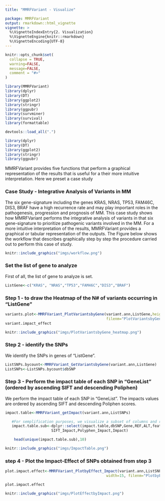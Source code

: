 ```yaml
---
title: "MMRFVariant - Visualize"

package: MMRFVariant
output: rmarkdown::html_vignette
vignette: >
  %\VignetteIndexEntry{2. Visualization}
  %\VignetteEngine{knitr::rmarkdown}
  %\VignetteEncoding{UTF-8}
---
```

```r
knitr::opts_chunk$set(
  collapse = TRUE,
  warning=FALSE, 
  message=FALSE,
  comment = "#>"
)
```

```r
library(MMRFVariant)
library(dplyr)
library(DT)
library(ggplot2)
library(stringr)
library(ggpubr)
library(survminer)
library(survival)
library(formattable)
```


```r
devtools::load_all(".")
```

```r
library(dplyr)
library(DT)
library(ggplot2)
library(stringr)
library(ggpubr)
```

<!--# <b>Set the list of gene <ListGene> to analyze </b>-->
MMRFVariant provides five functions that perform a graphical representation of the results that is useful for a their more intuitive interpretation. Here we preset a case study


### Case Study - Integrative Analysis of Variants in MM

The six gene-signature including the genes KRAS, NRAS, TP53, FAM46C, DIS3, BRAF have a high recurrence rate and may play important roles in the pathogenesis, progression and prognosis of MM. 
This case study shows how MMRFVariant performs the integrative analysis of variants in that six gene-signature to prioritize pathogenic variants involved in the MM.
For a more intuitive interpretation of the results, MMRFVariant provides a graphical or tabular representation of the outputs.
The Figure below shows the workflow that describes graphically step by step the procedure carried out to perform this case of study. </br>

```r
knitr::include_graphics("imgs/workflow.png")
```













### <b> Set the list of gene <ListGene> to analyze </b>
First of all, the list of gene <ListGene> to analyze is set.

```r
ListGene<-c("KRAS", "NRAS","TP53","FAM46C","DIS3","BRAF")


```
### <b> Step 1 -  to draw the Heatmap of the N# of variants occurring in "ListGene" </b>


```r

variants.plot<-MMRFVariant_PlotVariantsbyGene(variant.ann,ListGene,height=20, width=30,topN=50,
                                              filenm="PlotVariantsbyGene_heatmap")
variant.impact_effect

```





```r
knitr::include_graphics("imgs/PlotVariantsbyGene_heatmap.png")
```

### <b> Step 2 - identify the SNPs </b>
We identify the SNPs in genes of "ListGene".

```r

ListSNPs.bycount<-MMRFVariant_GetVariantsbyGene(variant.ann,ListGene)
ListSNPs<-ListSNPs.bycount$dbSNP

```




### <b>Step 3 -  Perform the impact table of each SNP in "GeneList" (ordered by ascending SIFT and descending Poliphen) </b>
We perform the impact table of each SNP in "GeneList". The impacts values are ordered by ascending SIFT and descending Poliphen scores.

```r
impact.table<-MMRFVariant_getImpact(variant.ann,ListSNPs)

   #For semplification purposes, we visualize a subset of columns and rows
   impact.table.sub<-dplyr::select(impact.table,dbSNP,Gene,REF,ALT,feature,Effect,
                     SIFT_Impact,Polyphen_Impact,Impact)

    head(unique(impact.table.sub),10)
```   
    

```r
knitr::include_graphics("imgs/ImpactTable.png")
```






### <b> step 4 - Plot the Impact-Effect of SNPs obtained from step 3 </b>
```r

plot.impact.effect<-MMRFVariant_PlotbyEffect_Impact(variant.ann,ListSNPs,topN=50,height=30, 
                                              width=15, filenm="PlotbyEffectImpact")

plot.impact.effect
```   

```r
knitr::include_graphics("imgs/PlotEffectbyImpact.png")
```



